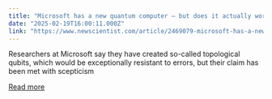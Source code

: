 ```yaml
---
title: "Microsoft has a new quantum computer – but does it actually work?"
date: "2025-02-19T16:00:11.000Z"
link: "https://www.newscientist.com/article/2469079-microsoft-has-a-new-quantum-computer-but-does-it-actually-work/?utm_campaign=RSS%7CNSNS&utm_source=NSNS&utm_medium=RSS&utm_content=technology"
---
```


Researchers at Microsoft say they have created so-called topological qubits, which would be exceptionally resistant to errors, but their claim has been met with scepticism

[Read more](https://www.newscientist.com/article/2469079-microsoft-has-a-new-quantum-computer-but-does-it-actually-work/?utm_campaign=RSS%7CNSNS&utm_source=NSNS&utm_medium=RSS&utm_content=technology)
